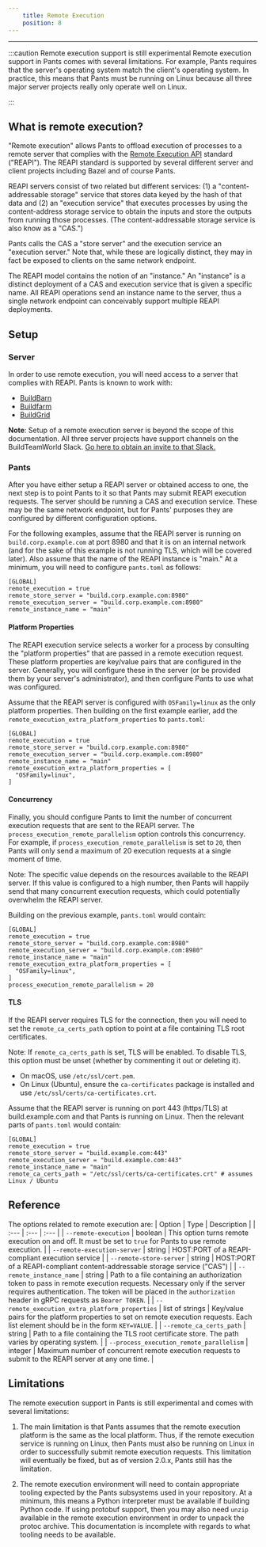 ```yaml
---
    title: Remote Execution
    position: 8
---
```


---

:::caution Remote execution support is still experimental
Remote execution support in Pants comes with several limitations. For example, Pants requires that the server's operating system match the client's operating system. In practice, this means that Pants must be running on Linux because all three major server projects really only operate well on Linux.

:::

## What is remote execution?

"Remote execution" allows Pants to offload execution of processes to a remote server that complies with the [Remote Execution API](https://github.com/bazelbuild/remote-apis) standard ("REAPI"). The REAPI standard is supported by several different server and client projects including Bazel and of course Pants.

REAPI servers consist of two related but different services: (1) a "content-addressable storage" service that stores data keyed by the hash of that data and (2) an "execution service" that executes processes by using the content-address storage service to obtain the inputs and store the outputs from running those processes. (The content-addressable storage service is also know as a "CAS.")

Pants calls the CAS a "store server" and the execution service an "execution server." Note that, while these are logically distinct, they may in fact be exposed to clients on the same network endpoint.

The REAPI model contains the notion of an "instance." An "instance" is a distinct deployment of a CAS and execution service that is given a specific name. All REAPI operations send an instance name to the server, thus a single network endpoint can conceivably support multiple REAPI deployments.

## Setup

### Server

In order to use remote execution, you will need access to a server that complies with REAPI. Pants is known to work with:

- [BuildBarn](https://github.com/buildbarn/bb-remote-execution)
- [Buildfarm](https://github.com/bazelbuild/bazel-buildfarm/)
- [BuildGrid](https://buildgrid.build/)

**Note**: Setup of a remote execution server is beyond the scope of this documentation. All three server projects have support channels on the BuildTeamWorld Slack. [Go here to obtain an invite to that Slack.](https://bit.ly/2SG1amT)

### Pants

After you have either setup a REAPI server or obtained access to one, the next step is to point Pants to it so that Pants may submit REAPI execution requests. The server should be running a CAS and execution service. These may be the same network endpoint, but for Pants' purposes they are configured by different configuration options.

For the following examples, assume that the REAPI server is running on `build.corp.example.com` at port 8980 and that it is on an internal network (and for the sake of this example is not running TLS, which will be covered later). Also assume that the name of the REAPI instance is "main." At a minimum, you will need to configure `pants.toml` as follows:

```
[GLOBAL]
remote_execution = true
remote_store_server = "build.corp.example.com:8980"
remote_execution_server = "build.corp.example.com:8980"
remote_instance_name = "main"
```

#### Platform Properties

The REAPI execution service selects a worker for a process by consulting the "platform properties" that are passed in a remote execution request. These platform properties are key/value pairs that are configured in the server. Generally, you will configure these in the server (or be provided them by your server's administrator), and then configure Pants to use what was configured.

Assume that the REAPI server is configured with `OSFamily=linux` as the only platform properties. Then building on the first example earlier, add the `remote_execution_extra_platform_properties` to `pants.toml`:

```
[GLOBAL]
remote_execution = true
remote_store_server = "build.corp.example.com:8980"
remote_execution_server = "build.corp.example.com:8980"
remote_instance_name = "main"
remote_execution_extra_platform_properties = [
  "OSFamily=linux",
]
```

#### Concurrency

Finally, you should configure Pants to limit the number of concurrent execution requests that are sent to the REAPI server. The `process_execution_remote_parallelism` option controls this concurrency. For example, if `process_execution_remote_parallelism` is set to `20`, then Pants will only send a maximum of 20 execution requests at a single moment of time.

Note: The specific value depends on the resources available to the REAPI server. If this value is configured to a high number, then Pants will happily send that many concurrent execution requests, which could potentially overwhelm the REAPI server.

Building on the previous example, `pants.toml` would contain:

```
[GLOBAL]
remote_execution = true
remote_store_server = "build.corp.example.com:8980"
remote_execution_server = "build.corp.example.com:8980"
remote_instance_name = "main"
remote_execution_extra_platform_properties = [
  "OSFamily=linux",
]
process_execution_remote_parallelism = 20
```

#### TLS

If the REAPI server requires TLS for the connection, then you will need to set the `remote_ca_certs_path` option to point at a file containing TLS root certificates.

Note: If `remote_ca_certs_path` is set, TLS will be enabled. To disable TLS, this option must be unset (whether by commenting it out or deleting it).

- On macOS, use `/etc/ssl/cert.pem`.
- On Linux (Ubuntu), ensure the `ca-certificates` package is installed and use `/etc/ssl/certs/ca-certificates.crt`.

Assume that the REAPI server is running on port 443 (https/TLS) at build.example.com and that Pants is running on Linux. Then the relevant parts of `pants.toml` would contain:

```
[GLOBAL]
remote_execution = true
remote_store_server = "build.example.com:443"
remote_execution_server = "build.example.com:443"
remote_instance_name = "main"
remote_ca_certs_path = "/etc/ssl/certs/ca-certificates.crt" # assumes Linux / Ubuntu
```

## Reference

The options related to remote execution are:
| Option | Type | Description |
| :--- | :--- | :--- |
| `--remote-execution` | boolean | This option turns remote execution on and off. It must be set to `true` for Pants to use remote execution. |
| `--remote-execution-server` | string | HOST:PORT of a REAPI-compliant execution service |
| `--remote-store-server` | string | HOST:PORT of a REAPI-compliant content-addressable storage service ("CAS") |
| `--remote_instance_name` | string | Path to a file containing an authorization token to pass in remote execution requests. Necessary only if the server requires authentication. The token will be placed in the `authorization` header in gRPC requests as `Bearer TOKEN`. |
| `--remote_execution_extra_platform_properties` | list of strings | Key/value pairs for the platform properties to set on remote execution requests. Each list element should be in the form `KEY=VALUE`. |
| `--remote_ca_certs_path` | string | Path to a file containing the TLS root certificate store. The path varies by operating system. |
| `--process_execution_remote_parallelism` | integer | Maximum number of concurrent remote execution requests to submit to the REAPI server at any one time. |

## Limitations

The remote execution support in Pants is still experimental and comes with several limitations:

1. The main limitation is that Pants assumes that the remote execution platform is the same as the local platform. Thus, if the remote execution service is running on Linux, then Pants must also be running on Linux in order to successfully submit remote execution requests. This limitation will eventually be fixed, but as of version 2.0.x, Pants still has the limitation.

2. The remote execution environment will need to contain appropriate tooling expected by the Pants subsystems used in your repository. At a minimum, this means a Python interpreter must be available if building Python code. If using protobuf support, then you may also need `unzip` available in the remote execution environment in order to unpack the protoc archive. This documentation is incomplete with regards to what tooling needs to be available.
